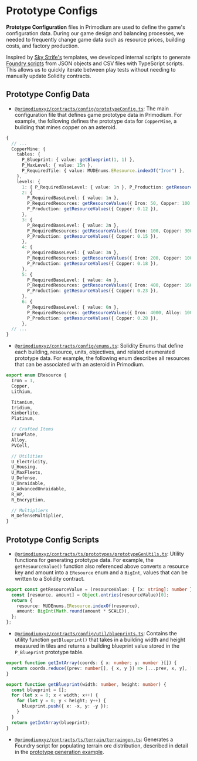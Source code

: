 # Prototype Configs

**Prototype Configuration** files in Primodium are used to define the game's
configuration data. During our game design and balancing processes, we needed to
frequently change game data such as resource prices, building costs, and factory
production.

Inspired by [Sky Strife's](https://github.com/latticexyz/skystrife-public)
templates, we developed internal scripts to generate
[Foundry scripts](https://book.getfoundry.sh/tutorials/solidity-scripting) from
JSON objects and CSV files with TypeScript scripts. This allows us to quickly
iterate between play tests without needing to manually update Solidity
contracts.

## Prototype Config Data

- [`@primodiumxyz/contracts/config/prototypeConfig.ts`](https://github.com/primodiumxyz/primodium/blob/main/packages/contracts/config/prototypeConfig.ts):
  The main configuration file that defines game prototype data in Primodium. For
  example, the following defines the prototype data for `CopperMine`, a building
  that mines copper on an asteroid.

```ts filename="@primodiumxyz/contracts/config/prototypeConfig.ts#L623-L655" showLineNumbers
{
  // ...
  CopperMine: {
    tables: {
      P_Blueprint: { value: getBlueprint(1, 1) },
      P_MaxLevel: { value: 15n },
      P_RequiredTile: { value: MUDEnums.EResource.indexOf("Iron") },
    },
    levels: {
      1: { P_RequiredBaseLevel: { value: 1n }, P_Production: getResourceValues({ Copper: 0.09 }) },
      2: {
        P_RequiredBaseLevel: { value: 1n },
        P_RequiredResources: getResourceValues({ Iron: 50, Copper: 100 }),
        P_Production: getResourceValues({ Copper: 0.12 }),
      },
      3: {
        P_RequiredBaseLevel: { value: 2n },
        P_RequiredResources: getResourceValues({ Iron: 100, Copper: 300 }),
        P_Production: getResourceValues({ Copper: 0.15 }),
      },
      4: {
        P_RequiredBaseLevel: { value: 3n },
        P_RequiredResources: getResourceValues({ Iron: 200, Copper: 1000 }),
        P_Production: getResourceValues({ Copper: 0.18 }),
      },
      5: {
        P_RequiredBaseLevel: { value: 4n },
        P_RequiredResources: getResourceValues({ Iron: 400, Copper: 1600 }),
        P_Production: getResourceValues({ Copper: 0.23 }),
      },
      6: {
        P_RequiredBaseLevel: { value: 6n },
        P_RequiredResources: getResourceValues({ Iron: 4000, Alloy: 1000 }),
        P_Production: getResourceValues({ Copper: 0.28 }),
      },
  // ...
}
```

- [`@primodiumxyz/contracts/config/enums.ts`](https://github.com/primodiumxyz/primodium/blob/main/packages/contracts/config/enums.ts):
  Solidity Enums that define each building, resource, units, objectives, and
  related enumerated prototype data. For example, the following enum describes
  all resources that can be associated with an asteroid in Primodium.

```ts filename="@primodiumxyz/contracts/config/enums.ts#L39-L65" showLineNumbers
export enum EResource {
  Iron = 1,
  Copper,
  Lithium,

  Titanium,
  Iridium,
  Kimberlite,
  Platinum,

  // Crafted Items
  IronPlate,
  Alloy,
  PVCell,

  // Utilities
  U_Electricity,
  U_Housing,
  U_MaxFleets,
  U_Defense,
  U_Unraidable,
  U_AdvancedUnraidable,
  R_HP,
  R_Encryption,

  // Multipliers
  M_DefenseMultiplier,
}
```

## Prototype Config Scripts

- [`@primodiumxyz/contracts/ts/prototypes/prototypeGenUtils.ts`](https://github.com/primodiumxyz/primodium/blob/main/packages/contracts/ts/prototypes/prototypeGenUtils.ts):
  Utility functions for generating prototype data. For example, the
  `getResourceValue()` function also referenced above converts a resource key
  and amount into a `EResource` enum and a `BigInt`, values that can be written
  to a Solidity contract.

```ts copy filename="@primodiumxyz/contracts/ts/prototypes/prototypeGenUtils.ts#L63-L66" showLineNumbers
export const getResourceValue = (resourceValue: { [x: string]: number }) => {
  const [resource, amount] = Object.entries(resourceValue)[0];
  return {
    resource: MUDEnums.EResource.indexOf(resource),
    amount: BigInt(Math.round(amount * SCALE)),
  };
};
```

- [`@primodiumxyz/contracts/config/util/blueprints.ts`](https://github.com/primodiumxyz/primodium/blob/main/packages/contracts/config/util/blueprints.ts):
  Contains the utility function `getBlueprint()` that takes in a building width
  and height measured in tiles and returns a building blueprint value stored in
  the `P_Blueprint` prototype table.

```ts copy filename="@primodiumxyz/contracts/config/util/blueprints.ts" showLineNumbers
export function getIntArray(coords: { x: number; y: number }[]) {
  return coords.reduce((prev: number[], { x, y }) => [...prev, x, y], []);
}

export function getBlueprint(width: number, height: number) {
  const blueprint = [];
  for (let x = 0; x < width; x++) {
    for (let y = 0; y < height; y++) {
      blueprint.push({ x: -x, y: -y });
    }
  }
  return getIntArray(blueprint);
}
```

- [`@primodiumxyz/contracts/ts/terrain/terraingen.ts`](https://github.com/primodiumxyz/primodium/blob/main/packages/contracts/ts/terrain/terraingen.ts):
  Generates a Foundry script for populating terrain ore distribution, described
  in detail in the [prototype generation example](./generation.mdx).
